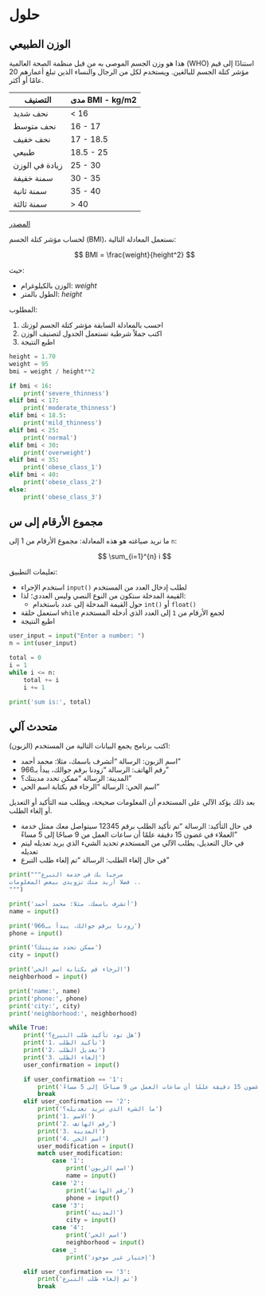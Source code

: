 # حلول {.unnumbered}

## الوزن الطبيعي

هذا هو وزن الجسم الموصى به من قبل منظمة الصحة العالمية (WHO) استنادًا إلى قيم مؤشر كتلة الجسم للبالغين. ويستخدم لكل من الرجال والنساء الذين تبلغ أعمارهم 20 عامًا أو أكثر.

| **التصنيف** | **مدى BMI - kg/m2** |
| --- | --- |
| نحف شديد | < 16 |
| نحف متوسط | 16 - 17 |
| نحف خفيف | 17 - 18.5 |
| طبيعي | 18.5 - 25 |
| زيادة في الوزن | 25 - 30 |
| سمنة خفيفة | 30 - 35 |
| سمنة ثانية | 35 - 40 |
| سمنة ثالثة | > 40 |

[المصدر](https://www.calculator.net/bmi-calculator.html)

لحساب مؤشر كتلة الجسم (BMI)، نستعمل المعادلة التالية:

$$
BMI = \frac{weight}{height^2}
$$

حيث:

- الوزن بالكيلوغرام: $weight$
- الطول بالمتر: $height$

المطلوب:

1. احسب بالمعادلة السابقة مؤشر كتلة الجسم لوزنك
2. اكتب جملاً شرطية تستعمل الجدول لتصنيف الوزن
3. اطبع النتيجة

```python
height = 1.70
weight = 95
bmi = weight / height**2

if bmi < 16:
    print('severe_thinness')
elif bmi < 17:
    print('moderate_thinness')
elif bmi < 18.5:
    print('mild_thinness')
elif bmi < 25:
    print('normal')
elif bmi < 30:
    print('overweight')
elif bmi < 35:
    print('obese_class_1')
elif bmi < 40:
    print('obese_class_2')
else:
    print('obese_class_3')
```

## مجموع الأرقام إلى س

ما نريد صياغته هو هذه المعادلة: مجموع الأرقام من 1 إلى `n`:

$$
\sum_{i=1}^{n} i
$$

تعليمات التطبيق:

- استخدم الإجراء `input()` لطلب إدخال العدد من المستخدم
- القيمة المدخلة ستكون من النوع النصي وليس العددي؛ لذا:
  - حول القيمة المدخلة إلى عدد باستخدام `int()` أو `float()`
- استعمل حلقة `while` لجمع الأرقام من `1` إلى العدد الذي أدخله المستخدم
- اطبع النتيجة

```python
user_input = input("Enter a number: ")
n = int(user_input)

total = 0
i = 1
while i <= n:
    total += i
    i += 1

print('sum is:', total)
```

## متحدث آلي

اكتب برنامج يجمع البيانات التالية من المستخدم (الزبون):

- اسم الزبون: الرسالة "أتشرف باسمك، مثلا: محمد أحمد"
- رقم الهاتف: الرسالة "زودنا برقم جوالك، يبدأ بـ966"
- المدينة: الرسالة "ممكن تحدد مدينتك؟"
- اسم الحي: الرسالة "الرجاء قم بكتابة اسم الحي"

بعد ذلك يؤكد الآلي على المستخدم أن المعلومات صحيحة، ويطلب منه التأكيد أو التعديل أو إلغاء الطلب.

- في حال التأكيد: الرسالة "تم تأكيد الطلب برقم 12345 سيتواصل معك ممثل خدمة العملاء في غضون 15 دقيقة علمًا أن ساعات العمل من 9 صباحًا إلى 5 مساءً"
- في حال التعديل، يطلب الآلي من المستخدم تحديد الشيء الذي يريد تعديله ليتم تعديله
- في حال إلغاء الطلب: الرسالة "تم إلغاء طلب التبرع"

```python
print("""مرحبا بك في خدمة التبرع
فضلا أريد منك تزويدي ببعض المعلومات ..
""")

print('أتشرف باسمك، مثلا: محمد أحمد')
name = input()

print('زودنا برقم جوالك، يبدأ بـ966')
phone = input()

print('ممكن تحدد مدينتك؟')
city = input()

print('الرجاء قم بكتابة اسم الحي')
neighborhood = input()

print('name:', name)
print('phone:', phone)
print('city:', city)
print('neighborhood:', neighborhood)

while True:
    print('هل تود تأكيد طلب التبرع؟')
    print('1. تأكيد الطلب')
    print('2. تعديل الطلب')
    print('3. إلغاء الطلب')
    user_confirmation = input()

    if user_confirmation == '1':
        print('تم تأكيد الطلب برقم 12345 سيتواصل معك ممثل خدمة العملاء في غضون 15 دقيقة علمًا أن ساعات العمل من 9 صباحًا إلى 5 مساءً')
        break
    elif user_confirmation == '2':
        print('ما الشيء الذي تريد تعديله؟')
        print('1. الاسم')
        print('2. رقم الهاتف')
        print('3. المدينة')
        print('4. اسم الحي')
        user_modification = input()
        match user_modification:
            case '1':
                print('اسم الزبون')
                name = input()
            case '2':
                print('رقم الهاتف')
                phone = input()
            case '3':
                print('المدينة')
                city = input()
            case '4':
                print('اسم الحي')
                neighborhood = input()
            case _:
                print('إختيار غير موجود')

    elif user_confirmation == '3':
        print('تم إلغاء طلب التبرع')
        break
```
